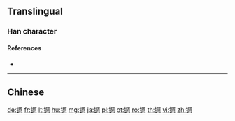 {{character info/new}}
{{also|錒}}
==Translingual==

===Han character===
{{Han char|rn=167|rad=钅|as=07|sn=12|four=|canj=CNLR,OPNLR,XCNLR|ids=⿰钅阿}}

====References====
* {{Han ref|kx=1328.061|hdz=64213.080|uh=9515|ud=38165}}

----

==Chinese==
{{zh-see|錒}}

[[de:锕]]
[[fr:锕]]
[[lt:锕]]
[[hu:锕]]
[[mg:锕]]
[[ja:锕]]
[[pl:锕]]
[[pt:锕]]
[[ro:锕]]
[[th:锕]]
[[vi:锕]]
[[zh:锕]]